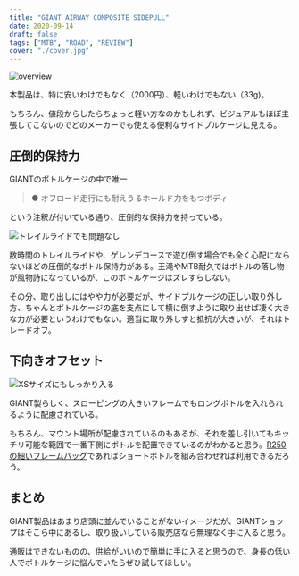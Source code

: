 ```yaml
---
title: "GIANT AIRWAY COMPOSITE SIDEPULL"
date: 2020-09-14
draft: false
tags: ["MTB", "ROAD", "REVIEW"]
cover: "./cover.jpg"
---
```


![overview](./top.jpg)

<LinkBox url="https://www.giant.co.jp/giant21/acc_datail.php?p_id=A0002134" />

本製品は、特に安いわけでもなく（2000円）、軽いわけでもない（33g)。

もちろん、値段からしたらちょっと軽い方なのかもしれず、ビジュアルもほぼ主張してこないのでどのメーカーでも使える便利なサイドプルケージに見える。

## 圧倒的保持力

GIANTのボトルケージの中で唯一

> ● オフロード走行にも耐えうるホールド力をもつボディ

という注釈が付いている通り、圧倒的な保持力を持っている。

![トレイルライドでも問題なし](./mtb.jpg)

数時間のトレイルライドや、ゲレンデコースで遊び倒す場合でも全く心配にならないほどの圧倒的なボトル保持力がある。王滝やMTB耐久ではボトルの落し物が風物詩になっているが、このボトルケージはズレすらしない。

その分、取り出しにはやや力が必要だが、サイドプルケージの正しい取り外し方、ちゃんとボトルケージの底を支点にして横に倒すように取り出せば凄く大きな力が必要というわけでもない。適当に取り外しすと抵抗が大きいが、それはトレードオフ。

## 下向きオフセット

![XSサイズにもしっかり入る](./insert.jpg)

GIANT製らしく、スローピングの大きいフレームでもロングボトルを入れられるように配慮されている。

もちろん、マウント場所が配慮されているのもあるが、それを差し引いてもキッチリ可能な範囲で一番下側にボトルを配置できているのがわかると思う。[R250 の細いフレームバッグ](https://amzn.to/32tKWlI)であればショートボトルを組み合わせれば利用できるだろう。

<LinkBox isAmazonLink url="https://www.amazon.co.jp/dp/B072Q5DXGW/" />

## まとめ

GIANT製品はあまり店頭に並んでいることがないイメージだが、GIANTショップはそこら中にあるし、取り扱いしている販売店なら無理なく手に入ると思う。

通販はできないものの、供給がいいので簡単に手に入ると思うので、身長の低い人でボトルケージに悩んでいたらぜひ試してほしい。

